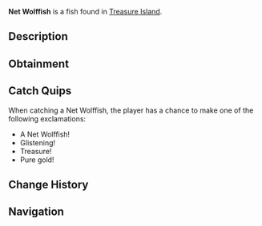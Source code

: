 {{FishInfobox
|image          = Net Wolffish.png
|rarity         = Rare
|sea            = Second Sea
|location       = [[Treasure Island]]
|sublocation    = 
|sources        = Fishing Rod
|radar_location = 
|xp             = 3100
|weather        = 
|time           = 
|season         = 
|bait           = Squid
|base_weight    = 150
|base_value     = 5100
|weight_range   = 110
|base_chance    = 30
|base_resil     = 50
}}
'''Net Wolffish''' is a {{Rarity|Rare}} fish found in [[Treasure Island]].

== Description ==
{{Description|A fierce guardian of the sea's ancient riches.|Bestiary Entry}}

== Obtainment ==
{{Description|Hidden where treasure resides.|Bestiary Hint}}
{{Fish Availability|
Treasure Island
|top_rods      = 
Frostfire Rod\79456.96\94710.1;
Steady Rod\79403.59\94178.9;
Plastic Rod\59251.35\96704.84;
Magma Rod\58864.26\96749.31;
Krampus's Rod\58167.7\96470.44;
Resourceful Rod\45772.49\105238.57;
Adventurer's Rod\43899.96\101707.36;
Fischer's Rod\42686.11\97340.62;
Rod Of Time\47662.64\96943.68;
Relic Rod\47662.64\96943.68;
Fast Rod\42498.13\95544.67;
Astralhook Rod\44439.38\95142.96;
Free Spirit Rod\42247.3\81957.19;
Verdant Shear Rod\35418.69\89204.87;
Trident Rod\34761.2\67343.78;
Blazebringer Rod\33801.34\78189.94;
No-Life Rod\26526.55\54186.79;
Ethereal Prism Rod\24866.77\54978.79;
Seraphic Rod\24711.78\53737.33;
Rod Of The Forgotten Fang\23492.83\51298.66;
Challenger's Rod\23472.46\51513.05;
Rod Of The Exalted One\23236.97\50991.01;
Depthseeker Rod\23038.1\51194.49;
Rod Of The Depths\22777.92\50947.23;
Avalanche Rod\22619.15\51006.72;
Volcanic Rod\22477.77\50848.43;
Zeus Rod\22368.01\50702.1
|recommended   = Astralhook Rod
}}

== Catch Quips ==
When catching a Net Wolffish, the player has a chance to make one of the following exclamations:
* A Net Wolffish!
* Glistening!
* Treasure!
* Pure gold!

== Change History ==
{{Change History|{{subst:Current Version}}}}

== Navigation ==
{{Fish Navbox|Treasure Island}}